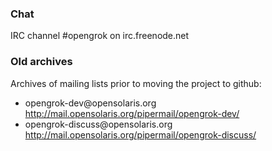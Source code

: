 === Chat ===

IRC channel #opengrok on irc.freenode.net

=== Old archives ===

Archives of mailing lists prior to moving the project to github:

* opengrok-dev@opensolaris.org http://mail.opensolaris.org/pipermail/opengrok-dev/
* opengrok-discuss@opensolaris.org http://mail.opensolaris.org/pipermail/opengrok-discuss/
